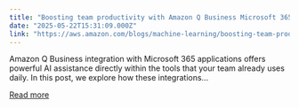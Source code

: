 ```yaml
---
title: "Boosting team productivity with Amazon Q Business Microsoft 365 integrations for Microsoft 365 Outlook and Word"
date: "2025-05-22T15:31:09.000Z"
link: "https://aws.amazon.com/blogs/machine-learning/boosting-team-productivity-with-amazon-q-business-microsoft-365-integrations-for-microsoft-365-outlook-and-word/"
---
```


Amazon Q Business integration with Microsoft 365 applications offers powerful AI assistance directly within the tools that your team already uses daily. In this post, we explore how these integrations...

[Read more](https://aws.amazon.com/blogs/machine-learning/boosting-team-productivity-with-amazon-q-business-microsoft-365-integrations-for-microsoft-365-outlook-and-word/)
